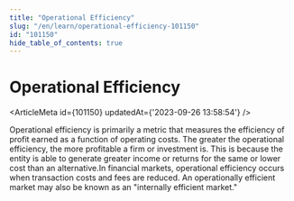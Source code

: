 ```yaml
---
title: "Operational Efficiency"
slug: "/en/learn/operational-efficiency-101150"
id: "101150"
hide_table_of_contents: true
---
```



# Operational Efficiency

<ArticleMeta id={101150} updatedAt={'2023-09-26 13:58:54'} />
<div className='border-solid border-b border-t-0 my-4 border-[var(--ifm-color-gray-300)]' />

Operational efficiency is primarily a metric that measures the efficiency of profit earned as a function of operating costs. The greater the operational efficiency, the more profitable a firm or investment is. This is because the entity is able to generate greater income or returns for the same or lower cost than an alternative.In financial markets, operational efficiency occurs when transaction costs and fees are reduced. An operationally efficient market may also be known as an "internally efficient market."
